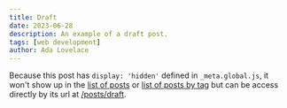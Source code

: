 ```yaml
---
title: Draft
date: 2023-06-28
description: An example of a draft post.
tags: [web development]
author: Ada Lovelace
---
```


Because this post has `display: 'hidden'` defined in `_meta.global.js`, it won't
show up in the [list of posts](/posts) or
[list of posts by tag](/tags/web%20development) but can be access directly by
its url at [/posts/draft](/posts/draft).